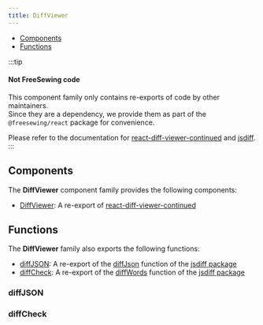 ```yaml
---
title: DiffViewer
---
```



<DocusaurusDoc>

- [Components](#components)
- [Functions](#functions)

:::tip

#### Not FreeSewing code

This component family only contains re-exports of code by other maintainers.\
Since they are a dependency, we provide them as part of the <code>@freesewing/react</code> package for convenience.

Please refer to the documentation for [react-diff-viewer-continued][dv] and [jsdiff][jsd].
:::

## Components

The **DiffViewer** component family provides the following components:

- [DiffViewer](#diffviewer): A re-export of [react-diff-viewer-continued][dv]

## Functions

The **DiffViewer** family also exports the following functions:

- [diffJSON](#diffjson): A re-export of the [diffJson][jsd] function of the [jsdiff package][jsd]
- [diffCheck](#diffcheck): A re-export of the [diffWords][jsd] function of the [jsdiff package][jsd]

### diffJSON

<FunctionDocs docs={fndoc.jsdocdiffJSON} />

### diffCheck

<FunctionDocs docs={fndoc.jsdocdiffCheck} />

</DocusaurusDoc>

[dv]: https://github.com/aeolun/react-diff-viewer-continued?tab=readme-ov-file#usage
[jsd]: https://github.com/kpdecker/jsdiff
